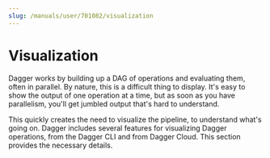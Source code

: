 ```yaml
---
slug: /manuals/user/701082/visualization
---
```


# Visualization

Dagger works by building up a DAG of operations and evaluating them, often in parallel. By nature, this is a difficult thing to display. It's easy to show the output of one operation at a time, but as soon as you have parallelism, you'll get jumbled output that's hard to understand.

This quickly creates the need to visualize the pipeline, to understand what's going on. Dagger includes several features for visualizing Dagger operations, from the Dagger CLI and from Dagger Cloud. This section provides the necessary details.
